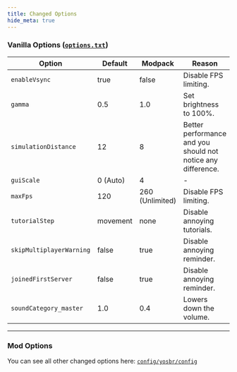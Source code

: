 ```yaml
---
title: Changed Options
hide_meta: true
---
```


### Vanilla Options ([`options.txt`](https://github.com/UltimatChamp/optimum-fuse/blob/main/modrinth/fabric/1.21.4/overrides/config/yosbr/options.txt))

| Option                   | Default  | Modpack         | Reason                                                       |
|--------------------------|----------|-----------------|--------------------------------------------------------------|
| `enableVsync`            | true     | false           | Disable FPS limiting.                                        |
| `gamma`                  | 0.5      | 1.0             | Set brightness to 100%.                                      |
| `simulationDistance`     | 12       | 8               | Better performance and you should not notice any difference. |
| `guiScale`               | 0 (Auto) | 4               | -                                                            |
| `maxFps`                 | 120      | 260 (Unlimited) | Disable FPS limiting.                                        |
| `tutorialStep`           | movement | none            | Disable annoying tutorials.                                  |
| `skipMultiplayerWarning` | false    | true            | Disable annoying reminder.                                   |
| `joinedFirstServer`      | false    | true            | Disable annoying reminder.                                   |
| `soundCategory_master`   | 1.0      | 0.4             | Lowers down the volume.                                      |

***

### Mod Options

You can see all other changed options here: [`config/yosbr/config`](https://github.com/UltimatChamp/optimum-fuse/tree/main/modrinth/fabric/1.21.4/overrides/config/yosbr/config)
